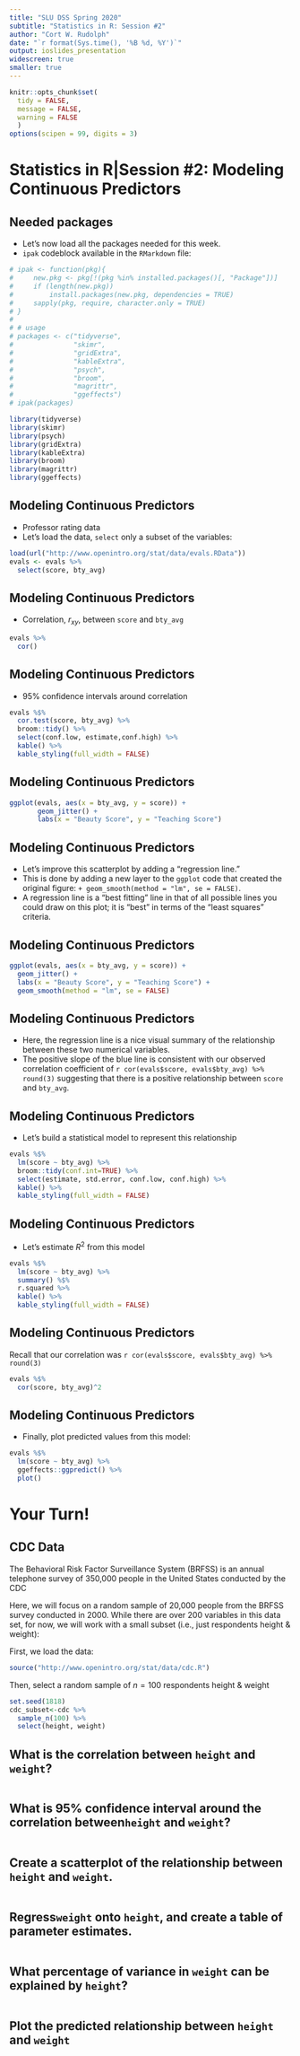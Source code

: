 ```yaml
---
title: "SLU DSS Spring 2020"
subtitle: "Statistics in R: Session #2"
author: "Cort W. Rudolph"
date: "`r format(Sys.time(), '%B %d, %Y')`"
output: ioslides_presentation
widescreen: true
smaller: true
---
```


```r
knitr::opts_chunk$set(
  tidy = FALSE,
  message = FALSE,
  warning = FALSE
  )
options(scipen = 99, digits = 3)
```

# Statistics in R|Session #2: Modeling Continuous Predictors

## Needed packages
- Let's now load all the packages needed for this week. 
- `ipak` codeblock available in the `RMarkdown` file:

<!-- To install & load the required packages for this lecture, run this codeblock -->
```r
# ipak <- function(pkg){
#     new.pkg <- pkg[!(pkg %in% installed.packages()[, "Package"])]
#     if (length(new.pkg))
#         install.packages(new.pkg, dependencies = TRUE)
#     sapply(pkg, require, character.only = TRUE)
# }
# 
# # usage
# packages <- c("tidyverse",
#               "skimr",
#               "gridExtra",
#               "kableExtra",
#               "psych",
#               "broom",
#               "magrittr",
#               "ggeffects")
# ipak(packages)
```

```r
library(tidyverse)
library(skimr)
library(psych)
library(gridExtra)
library(kableExtra)
library(broom)
library(magrittr)
library(ggeffects)
```

## Modeling Continuous Predictors
- Professor rating data
- Let's load the data, `select` only a subset of the variables:

```r
load(url("http://www.openintro.org/stat/data/evals.RData"))
evals <- evals %>%
  select(score, bty_avg)
```

## Modeling Continuous Predictors
- Correlation, $r_{xy}$, between `score` and `bty_avg`

```r
evals %>% 
  cor()
```

## Modeling Continuous Predictors
- 95% confidence intervals around correlation

```r
evals %$%
  cor.test(score, bty_avg) %>% 
  broom::tidy() %>%
  select(conf.low, estimate,conf.high) %>%
  kable() %>%
  kable_styling(full_width = FALSE)
```

## Modeling Continuous Predictors

```r
ggplot(evals, aes(x = bty_avg, y = score)) + 
       geom_jitter() +  
       labs(x = "Beauty Score", y = "Teaching Score")
```

## Modeling Continuous Predictors
- Let's improve this scatterplot by adding a "regression line." 
- This is done by adding a new layer to the `ggplot` code that created the original figure: `+ geom_smooth(method = "lm", se = FALSE)`.
- A regression line is a "best fitting" line in that of all possible lines you could draw on this plot; it is "best" in terms of  the "least squares" criteria.


## Modeling Continuous Predictors
```r
ggplot(evals, aes(x = bty_avg, y = score)) + 
  geom_jitter() +
  labs(x = "Beauty Score", y = "Teaching Score") + 
  geom_smooth(method = "lm", se = FALSE)
```

## Modeling Continuous Predictors
- Here, the regression line is a nice visual summary of the relationship between these two numerical variables.
- The positive slope of the blue line is consistent with our observed correlation coefficient of `r cor(evals$score, evals$bty_avg) %>% round(3)` suggesting that there is a positive relationship between `score` and `bty_avg`. 

## Modeling Continuous Predictors
- Let's build a statistical model to represent this relationship

```r
evals %$%
  lm(score ~ bty_avg) %>%
  broom::tidy(conf.int=TRUE) %>%
  select(estimate, std.error, conf.low, conf.high) %>%
  kable() %>%
  kable_styling(full_width = FALSE)
```

## Modeling Continuous Predictors
- Let's estimate $R^2$ from this model

```r
evals %$%
  lm(score ~ bty_avg) %>% 
  summary() %$% 
  r.squared %>%
  kable() %>%
  kable_styling(full_width = FALSE)
```

## Modeling Continuous Predictors
Recall that our correlation was `r cor(evals$score, evals$bty_avg) %>% round(3)`

```r
evals %$% 
  cor(score, bty_avg)^2
```

## Modeling Continuous Predictors
- Finally, plot predicted values from this model:
```r
evals %$%
  lm(score ~ bty_avg) %>%
  ggeffects::ggpredict() %>%
  plot()
```



# Your Turn!

## CDC Data
The Behavioral Risk Factor Surveillance System (BRFSS) is an annual telephone survey of 350,000 people in the United States conducted by the CDC

Here, we will focus on a random sample of 20,000 people from the BRFSS survey conducted in 2000. While there are over 200 variables in this data set, for now, we will work with a small subset (i.e., just respondents height & weight):

First, we load the data:
```r
source("http://www.openintro.org/stat/data/cdc.R")
```

Then, select a random sample of $n = 100$ respondents height & weight
```r
set.seed(1818)
cdc_subset<-cdc %>%
  sample_n(100) %>%
  select(height, weight)
```

## What is the correlation between `height` and `weight`?
```r

```

## What is 95% confidence interval around the correlation between`height` and `weight`?
```r

```

## Create a scatterplot of the relationship between `height` and `weight`.
```r

```

## Regress`weight` onto `height`, and create a table of parameter estimates.
```r

```

## What percentage of variance in `weight` can be explained by `height`?

```r

```

## Plot the predicted relationship between `height` and `weight`
```r

```

